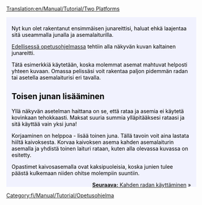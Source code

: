 [[Translation:en/Manual/Tutorial/Two Platforms]]

{{en/Manual/Tutorial/Tabs|2|1
|fi/Manual/Tutorial/Kaksi asemalaituria|1. Kaksi asemalaituria<!--
-->|fi/Manual/Tutorial/Kaksi rataa|2. Kaksi rataa}}
<div style="padding:.5em 1em 1em 1em; border-top:none; background-color:#f1f2fe; color:#000;">
{{fi/Manual/Tutorial/Tutorial}}
Nyt kun olet rakentanut ensimmäisen junareittisi, haluat ehkä laajentaa sitä useammalla junalla ja asemalaiturilla.

[[fi/Manual/Tutorial/Opetusohjelma|Edellisessä opetusohjelmassa]] tehtiin alla näkyvän kuvan kaltainen junareitti.
{{en/Manual/Phototable|[[File:en/Manual/Tutorial/Singletrain.png|400px]]|Kaksi asemalaituria ja yksi juna|none}}

Tätä esimerkkiä käytetään, koska molemmat asemat mahtuvat helposti yhteen kuvaan. Omassa pelissäsi voit rakentaa paljon pidemmän radan tai asetella asemalaiturisi eri tavalla.

==Toisen junan lisääminen==
Yllä näkyvän asetelman haittana on se, että rataa ja asemia ei käytetä kovinkaan tehokkaasti. Maksat suuria summia ylläpitääksesi rataasi ja sitä käyttää vain yksi juna!

Korjaaminen on helppoa - lisää toinen juna. Tällä tavoin voit aina lastata hiiltä kaivoksesta. Korvaa kaivoksen asema kahden asemalaiturin asemalla ja yhdistä toinen laituri rataan, kuten alla olevassa kuvassa on esitetty.
{{en/Manual/Phototable|[[File:en/Manual/Tutorial/TwotrainsOnetrack.png|400px]]|Kaivosasema kahdella asemalaiturilla.|none}}

Opastimet kaivosasemalla ovat kaksipuoleisia, koska junien tulee päästä kulkemaan niiden ohitse molempiin suuntiin.

<span style="float: right">[[fi/Manual/Tutorial/Kaksi rataa|'''Seuraava:''' Kahden radan käyttäminen]] &raquo;</span>
</div>
[[Category:fi/Manual/Tutorial/Opetusohjelma]]